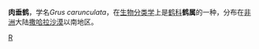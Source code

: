 {{Speciesbox
| name = 肉垂鹤
| status = VU
| status_system = iucn3.1
| status_ref = <ref name=iucn>{{IUCN|version =2016.3|assessors=BirdLife International|year= 2016|id=22692129|title=Bugeranus carunculatus|downloaded=2018-08-08
}}</ref>
| image = Bugeranus_carunculatus.jpg
| parent_authority = [[Gloger|Gloger]],  1842
| genus = Bugeranus
| species = carunculatus
| authority = [[Gmelin|Gmelin]], 1789
}}

'''肉垂鹤'''，学名''Grus carunculata''，在[[生物分类学|生物分类学]]上是[[鹤科|鹤科]]'''鹤属'''的一种，分布在[[非洲|非洲]]大陆[[撒哈拉沙漠|撒哈拉沙漠]]以南地区。

{{commons|Bugeranus carunculatus|}}
{{taxonbar}}
[[Category:鹤属|R]]

{{bird-stub}}